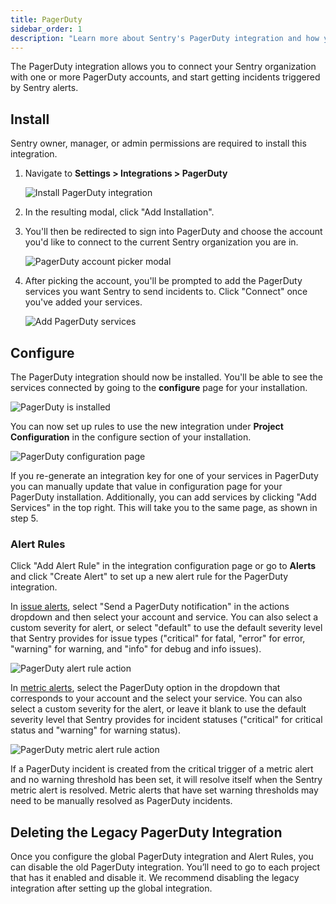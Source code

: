 ```yaml
---
title: PagerDuty
sidebar_order: 1
description: "Learn more about Sentry's PagerDuty integration and how you can trigger PagerDuty incidents with Sentry alerts."
---
```


The PagerDuty integration allows you to connect your Sentry organization with one or more PagerDuty accounts, and start getting incidents triggered by Sentry alerts.

## Install

<Alert>

Sentry owner, manager, or admin permissions are required to install this integration.

</Alert>

1. Navigate to **Settings > Integrations > PagerDuty**

   ![Install PagerDuty integration](./img/pagerduty-overview.png)

2. In the resulting modal, click "Add Installation".

3. You'll then be redirected to sign into PagerDuty and choose the account you'd like to connect to the current Sentry organization you are in.

   ![PagerDuty account picker modal](./img/pd_account_picker.png)

4. After picking the account, you'll be prompted to add the PagerDuty services you want Sentry to send incidents to. Click "Connect" once you've added your services.

   ![Add PagerDuty services](./img/pd_add_services.png)

## Configure

The PagerDuty integration should now be installed. You'll be able to see the services connected by going to the **configure** page for your installation.

![PagerDuty is installed](./img/pd_installed.png)

You can now set up rules to use the new integration under **Project Configuration** in the configure section of your installation.

![PagerDuty configuration page](./img/pd_org_configuration.png)

If you re-generate an integration key for one of your services in PagerDuty you can manually update that value in configuration page for your PagerDuty installation. Additionally, you can add services by clicking "Add Services" in the top right. This will take you to the same page, as shown in step 5.

### Alert Rules

Click "Add Alert Rule" in the integration configuration page or go to **Alerts** and click "Create Alert" to set up a new alert rule for the PagerDuty integration.

In [issue alerts](/product/alerts/alert-types/#issue-alerts), select "Send a PagerDuty notification" in the actions dropdown and then select your account and service. You can also select a custom severity for alert, or select "default" to use the default severity level that Sentry provides for issue types ("critical" for fatal, "error" for error, "warning" for warning, and "info" for debug and info issues).

![PagerDuty alert rule action](./img/pd_alert_rule.png)

In [metric alerts](/product/alerts/alert-types/#metric-alerts), select the PagerDuty option in the dropdown that corresponds to your account and the select your service. You can also select a custom severity for the alert, or leave it blank to use the default severity level that Sentry provides for incident statuses ("critical" for critical status and "warning" for warning status).

![PagerDuty metric alert rule action](./img/pd_metric_alert_rule.png)

If a PagerDuty incident is created from the critical trigger of a metric alert and no warning threshold has been set, it will resolve itself when the Sentry metric alert is resolved. Metric alerts that have set warning thresholds may need to be manually resolved as PagerDuty incidents.

## Deleting the Legacy PagerDuty Integration

Once you configure the global PagerDuty integration and Alert Rules, you can disable the old PagerDuty integration. You’ll need to go to each project that has it enabled and disable it. We recommend disabling the legacy integration after setting up the global integration.
